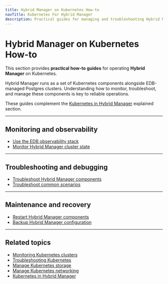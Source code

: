 ```yaml
---
title: Hybrid Manager on Kubernetes How-to
navTitle: Kubernetes For Hybrid Manager
description: Practical guides for managing and troubleshooting Hybrid Manager on Kubernetes.
---
```


# Hybrid Manager on Kubernetes How-to

This section provides **practical how-to guides** for operating **Hybrid Manager** on Kubernetes.

Hybrid Manager runs as a set of Kubernetes components alongside EDB-managed Postgres clusters.
Understanding how to monitor, troubleshoot, and manage these components is key to reliable operations.

These guides complement the [Kubernetes in Hybrid Manager](/portal/kubernetes/learn/explained/hybrid-manager/hybrid-manager/k8-in-hybrid-manager) explained section.

* * *

## Monitoring and observability

-   [Use the EDB observability stack](./use-edb-observability-stack)
-   [Monitor Hybrid Manager cluster state](monitor-hyrid-manager-cluster-state/)

* * *

## Troubleshooting and debugging

-   [Troubleshoot Hybrid Manager components](./troubleshoot-hybrid-manager-components)
-   [Troubleshoot common scenarios](./troubleshoot-common-scenarios)

* * *

## Maintenance and recovery

-   [Restart Hybrid Manager components](./restart-hybrid-manager-components)
-   [Backup Hybrid Manager configuration](./backup-hybrid-manager-configuration)

* * *

## Related topics

- [Monitoring Kubernetes clusters](/portal/kubernetes/learn/how-to/monitor-kubernetes-cluster)
- [Troubleshooting Kubernetes](/portal/kubernetes/learn/how-to/troubleshooting-on-kubernetes)
- [Manage Kubernetes storage](/portal/kubernetes/learn/how-to/manage-kubernetes-storage)
- [Manage Kubernetes networking](/portal/kubernetes/learn/how-to/manage-kubernetes-networking)
- [Kubernetes in Hybrid Manager](/portal/kubernetes/learn/explained/hybrid-manager/hybrid-manager/k8-in-hybrid-manager)
